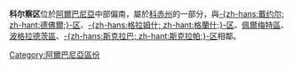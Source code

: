 {{noteTA
|T=zh-hans:科尔察区; zh-hant:科赤區;
|1=zh-hans:科尔察; zh-hant:科赤;
}}
{{Infomation of Subdivisions|
Map=Image:AlbaniaKorce.png|
MapSize=100px|
Nation=阿爾巴尼亞|
enNation=Albania|
Lang=阿爾巴尼亞語|
oName=Korçës|
Lv=區|
Capital=-{zh-hans:科尔察; zh-hant:科赤;}-|
tArea=2,180|
tPop=194,000|
PopYear=2004|
ISOcode=AL-KO|
}}


'''科尔察区'''位於[[阿爾巴尼亞|阿爾巴尼亞]]中部偏南，屬於[[科赤州|科赤州]]的一部分，與[[德佛爾區|-{zh-hans:戴约尔; zh-hant:德佛爾;}-区]]、[[格蘭什區|-{zh-hans:格拉姆什; zh-hant:格蘭什;}-区]]、[[佩爾梅特區|佩爾梅特區]]、[[波格拉德茨區|波格拉德茨區]]、[[斯克拉帕區|-{zh-hans:斯克拉巴; zh-hant:斯克拉帕;}-区]]相鄰。
{{Albania-stub}}
{{Districts of Albania}}

[[Category:阿爾巴尼亞區份|Category:阿爾巴尼亞區份]]